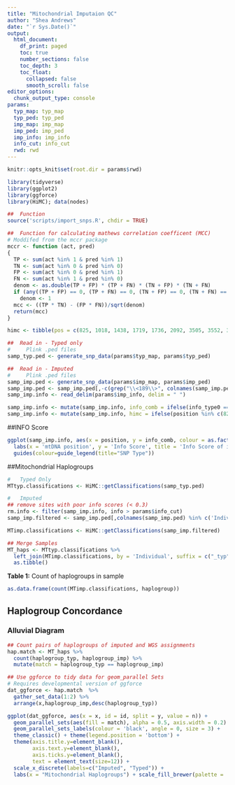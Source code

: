 ```yaml
---
title: "Mitochondrial Imputaion QC"
author: "Shea Andrews"
date: "`r Sys.Date()`"
output:
  html_document:
    df_print: paged
    toc: true
    number_sections: false
    toc_depth: 3
    toc_float:
      collapsed: false
      smooth_scroll: false
editor_options: 
  chunk_output_type: console
params:
  typ_map: typ_map
  typ_ped: typ_ped
  imp_map: imp_map
  imp_ped: imp_ped
  imp_info: imp_info
  info_cut: info_cut  
  rwd: rwd
---
```


```r
knitr::opts_knit$set(root.dir = params$rwd)

library(tidyverse)
library(ggplot2)
library(ggforce)
library(HiMC); data(nodes)

##  Function
source('scripts/import_snps.R', chdir = TRUE)

##  Function for calculating mathews correlation coefficent (MCC)
# Moddifed from the mccr package
mccr <- function (act, pred) 
{
  TP <- sum(act %in% 1 & pred %in% 1)
  TN <- sum(act %in% 0 & pred %in% 0)
  FP <- sum(act %in% 0 & pred %in% 1)
  FN <- sum(act %in% 1 & pred %in% 0)
  denom <- as.double(TP + FP) * (TP + FN) * (TN + FP) * (TN + FN)
  if (any((TP + FP) == 0, (TP + FN) == 0, (TN + FP) == 0, (TN + FN) == 0)) 
    denom <- 1
  mcc <- ((TP * TN) - (FP * FN))/sqrt(denom)
  return(mcc)
}

```

```r
himc <- tibble(pos = c(825, 1018, 1438, 1719, 1736, 2092, 3505, 3552, 3594, 4580, 4769, 4917, 4977, 5178, 5442, 6371, 7028, 8251, 8414, 8468, 8703, 9042, 9055, 9347, 9950, 10115, 10398, 10398, 10400, 10550, 11177, 11251, 11947, 12007, 12308, 12705, 13263, 13368, 13506, 13708, 13789, 14178, 14318, 14470, 14560, 14668, 14766, 15043, 15326, 15452, 15535, 16111, 16189, 16391))

```

```r
##  Read in - Typed only
#     Plink .ped files 
samp_typ.ped <- generate_snp_data(params$typ_map, params$typ_ped)

##  Read in - Imputed 
#     Plink .ped files 
samp_imp.ped <- generate_snp_data(params$imp_map, params$imp_ped) 
samp_imp.ped <- samp_imp.ped[,-c(grep("\\<189\\>", colnames(samp_imp.ped)), grep("\\<16183\\>", colnames(samp_imp.ped)))]
samp_imp.info <- read_delim(params$imp_info, delim = " ")

samp_imp.info <- mutate(samp_imp.info, info_comb = ifelse(info_type0 == -1, info,info_type0 ))
samp_imp.info <- mutate(samp_imp.info, himc = ifelse(position %in% c(825, 1018, 1438, 1719, 1736, 2092, 3505, 3552, 3594, 4580, 4769, 4917, 4977, 5178, 5442, 6371, 7028, 8251, 8414, 8468, 8703, 9042, 9055, 9347, 9950, 10115, 10398, 10398, 10400, 10550, 11177, 11251, 11947, 12007, 12308, 12705, 13263, 13368, 13506, 13708, 13789, 14178, 14318, 14470, 14560, 14668, 14766, 15043, 15326, 15452, 15535, 16111, 16189, 16391), 'yes', 'no'))
```

##INFO Score
```r

ggplot(samp_imp.info, aes(x = position, y = info_comb, colour = as.factor(type), shape = himc, alpha = himc)) + geom_point() + theme_bw() + 
  labs(x = 'mtDNA position', y = 'Info Score', title = 'Info Score of imputed mtSNPs') + 
  guides(colour=guide_legend(title="SNP Type")) 

```

##Mitochondrial Haplogroups
```r
#   Typed Only
MTtyp.classifications <- HiMC::getClassifications(samp_typ.ped)

#   Imputed 
## remove sites with poor info scores (< 0.3)
rm.info <- filter(samp_imp.info, info > params$info_cut)
samp_imp.filtered <- samp_imp.ped[,colnames(samp_imp.ped) %in% c('Individual', rm.info$position)]

MTimp.classifications <- HiMC::getClassifications(samp_imp.filtered)

## Merge Samples
MT_haps <- MTtyp.classifications %>% 
  left_join(MTimp.classifications, by = 'Individual', suffix = c("_typ", "_imp")) %>% 
  as.tibble()
```

**Table 1:** Count of haplogroups in sample
```r
as.data.frame(count(MTimp.classifications, haplogroup))
```

## Haplogroup Concordance 
### Alluvial Diagram

```r

## Count pairs of haplogroups of imputed and WGS assignments
hap.match <- MT_haps %>%
  count(haplogroup_typ, haplogroup_imp) %>% 
  mutate(match = haplogroup_typ == haplogroup_imp) 

## Use ggforce to tidy data for geom_parallel Sets 
# Requires developmental version of ggforce
dat_ggforce <- hap.match  %>%
  gather_set_data(1:2) %>%       
  arrange(x,haplogroup_imp,desc(haplogroup_typ))

```

```r
ggplot(dat_ggforce, aes(x = x, id = id, split = y, value = n)) +
  geom_parallel_sets(aes(fill = match), alpha = 0.5, axis.width = 0.2) +
  geom_parallel_sets_labels(colour = 'black', angle = 0, size = 3) + 
  theme_classic() + theme(legend.position = 'bottom') + 
  theme(axis.title.y=element_blank(),
        axis.text.y=element_blank(),
        axis.ticks.y=element_blank(),
        text = element_text(size=12)) + 
  scale_x_discrete(labels=c("Imputed", "Typed")) + 
  labs(x = "Mitochondrial Haplogroups") + scale_fill_brewer(palette = 'Set1')

```








































